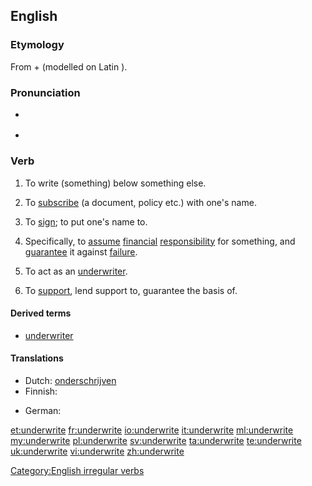 ==English==

===Etymology===
From {{term|under-}} + {{term|write}} (modelled on Latin {{term|subscribo}}).

===Pronunciation===
* {{a|UK}} {{IPA|/ˈʌndəɹaɪt/|/ʌndəˈɹaɪt/}}
* {{a|US}} {{IPA|/ʌndəˈɻaɪt/}}

===Verb===
{{en-verb|underwrites|underwriting|underwrote|underwritten}}

# {{transitive}} To write (something) below something else.
# {{transitive|intransitive|obsolete}} To [[subscribe]] (a document, policy etc.) with one's name.
# {{transitive}} To [[sign]]; to put one's name to.
# {{transitive}} Specifically, to [[assume]] [[financial]] [[responsibility]] for something, and [[guarantee]] it against [[failure]].
# {{intransitive}} To act as an [[underwriter]].
# {{transitive}} To [[support]], lend support to, guarantee the basis of.

====Derived terms====
* [[underwriter]]

====Translations====
{{trans-top|to assume financial responsibility for something}}
* Dutch: [[onderschrijven]]
* Finnish: {{t+|fi|allekirjoittaa}}
{{trans-mid}}
* German: {{t+|de|unterschreiben}}
{{trans-bottom}}

[[Category:English irregular verbs]]

[[et:underwrite]]
[[fr:underwrite]]
[[io:underwrite]]
[[it:underwrite]]
[[ml:underwrite]]
[[my:underwrite]]
[[pl:underwrite]]
[[sv:underwrite]]
[[ta:underwrite]]
[[te:underwrite]]
[[uk:underwrite]]
[[vi:underwrite]]
[[zh:underwrite]]